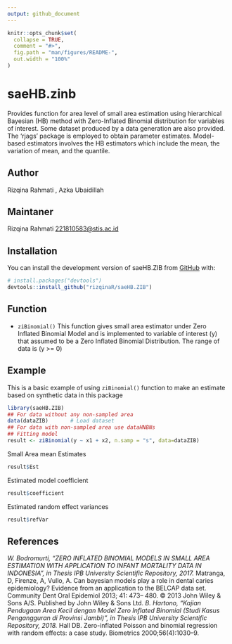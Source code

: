 ---
output: github_document
---

<!-- README.md is generated from README.Rmd. Please edit that file -->

```{r, include = FALSE}
knitr::opts_chunk$set(
  collapse = TRUE,
  comment = "#>",
  fig.path = "man/figures/README-",
  out.width = "100%"
)
```

# saeHB.zinb

<!-- badges: start -->
<!-- badges: end -->

Provides function for area level of small area estimation using hierarchical Bayesian (HB) method with Zero-Inflated Binomial distribution for variables of interest. Some dataset produced by a data generation are also provided. The 'rjags' package is employed to obtain parameter estimates. Model-based estimators involves the HB estimators which include the mean, the variation of mean, and the quantile.

## Author
Rizqina Rahmati , Azka Ubaidillah

## Maintaner
Rizqina Rahmati <221810583@stis.ac.id>

## Installation

You can install the development version of saeHB.ZIB from [GitHub](https://github.com/) with:

``` r
# install.packages("devtools")
devtools::install_github("rizqinaR/saeHB.ZIB")
```

## Function

* `ziBinomial()` This function gives small area estimator under Zero Inflated Binomial Model and is implemented to variable of interest (y) that assumed to be a Zero Inflated Binomial Distribution. The range of data is (y >= 0)

## Example

This is a basic example of using `ziBinomial()` function to make an estimate based on synthetic data in this package

```{r example}
library(saeHB.ZIB)
## For data without any non-sampled area
data(dataZIB)       # Load dataset
## For data with non-sampled area use dataHNBNs
## Fitting model
result <- ziBinomial(y ~ x1 + x2, n.samp = "s", data=dataZIB)
```

Small Area mean Estimates

```r
result$Est
```

Estimated model coefficient

```r
result$coefficient
```

Estimated random effect variances

```r
result$refVar
```

## References
*W. Bodromurti, “ZERO INFLATED BINOMIAL MODELS IN SMALL AREA ESTIMATION WITH APPLICATION TO INFANT MORTALITY DATA IN INDONESIA”, in Thesis IPB University Scientific Repository, 2017.
*Matranga, D, Firenze, A, Vullo, A. Can bayesian models play a role in dental caries epidemiology? Evidence from an application to the BELCAP data set. Community Dent Oral Epidemiol 2013; 41: 473– 480. © 2013 John Wiley & Sons A/S. Published by John Wiley & Sons Ltd.
*B. Hartono, “Kajian Pendugaan Area Kecil dengan Model Zero Inflated Binomial (Studi Kasus Pengangguran di Provinsi Jambi)”, in Thesis IPB University Scientific Repository, 2018.
*Hall DB. Zero-inflated Poisson and binomial regression with random effects: a case study. Biometrics 2000;56(4):1030–9.



